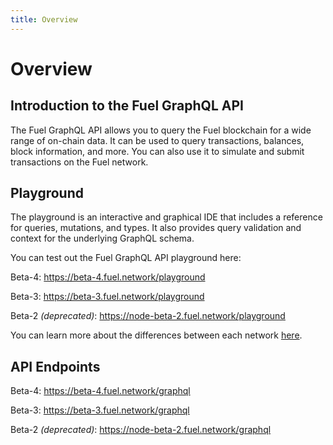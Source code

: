 ```yaml
---
title: Overview
---
```


# Overview

## Introduction to the Fuel GraphQL API

The Fuel GraphQL API allows you to query the Fuel blockchain for a wide range of on-chain data. It can be used to query transactions, balances, block information, and more. You can also use it to simulate and submit transactions on the Fuel network.

## Playground

The playground is an interactive and graphical IDE that includes a reference for queries, mutations, and types. It also provides query validation and context for the underlying GraphQL schema. 

You can test out the Fuel GraphQL API playground here: 

Beta-4:
https://beta-4.fuel.network/playground

Beta-3:
https://beta-3.fuel.network/playground

Beta-2 *(deprecated)*:
https://node-beta-2.fuel.network/playground

You can learn more about the differences between each network [here](https://fuellabs.github.io/fuel-docs/master/networks/networks.html).

## API Endpoints

Beta-4:
https://beta-4.fuel.network/graphql

Beta-3:
https://beta-3.fuel.network/graphql

Beta-2 *(deprecated)*:
https://node-beta-2.fuel.network/graphql
